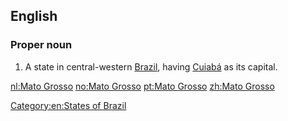 ==English==
{{wikipedia}}

===Proper noun===
{{head|en|proper noun|head=[[mato#Portuguese|Mato]] [[grosso#Portuguese|Grosso]]}}

# A state in central-western [[Brazil]], having [[Cuiabá]] as its capital.

[[Category:en:States of Brazil]]

[[nl:Mato Grosso]]
[[no:Mato Grosso]]
[[pt:Mato Grosso]]
[[zh:Mato Grosso]]